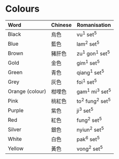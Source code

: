 # Colours

| Word            | Chinese | Romanisation   |
|:-----------------|---------|----------------|
| Black           | 烏色    | vu<sup>1</sup> set<sup>5</sup>       |
| Blue            | 藍色    | lam<sup>2</sup> set<sup>5</sup>      |
| Brown           | 豬肝色  | zu<sup>1</sup> gon<sup>1</sup> set<sup>5</sup>  |
| Gold            | 金色    | gim<sup>1</sup> set<sup>5</sup>      |
| Green           | 青色    | qiang<sup>1</sup> set<sup>5</sup>    |
| Grey            | 灰色    | foi<sup>1</sup> set<sup>5</sup>      |
| Orange (colour) | 柑哩色  | gam<sup>1</sup> mi<sup>3</sup> set<sup>5</sup>  |
| Pink            | 桃紅色  | to<sup>2</sup> fung<sup>2</sup> set<sup>5</sup> |
| Purple          | 紫色    | ji<sup>3</sup> set<sup>5</sup>       |
| Red             | 紅色    | fung<sup>2</sup> set<sup>5</sup>     |
| Silver          | 銀色    | nyiun<sup>2</sup> set<sup>5</sup>    |
| White           | 白色    | pak<sup>6</sup> set<sup>5</sup>      |
| Yellow          | 黃色    | vong<sup>2</sup> set<sup>5</sup>     |